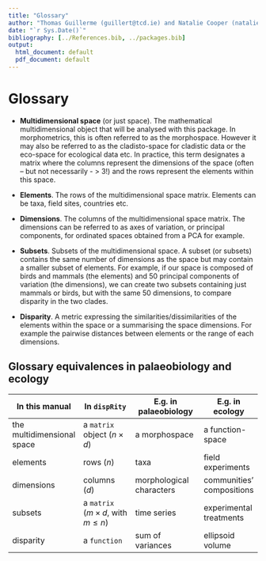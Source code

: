 ```yaml
---
title: "Glossary"
author: "Thomas Guillerme (guillert@tcd.ie) and Natalie Cooper (natalie.cooper@nhm.ac.uk)"
date: "`r Sys.Date()`"
bibliography: [../References.bib, ../packages.bib]
output:
  html_document: default
  pdf_document: default
---
```



# Glossary

-   **Multidimensional space** (or just space). The mathematical multidimensional object that will be analysed with this package.
    In morphometrics, this is often referred to as the morphospace.
    However it may also be referred to as the cladisto-space for cladistic data or the eco-space for ecological data etc.
    In practice, this term designates a matrix where the columns represent the dimensions of the space (often – but not necessarily - > 3!) and the rows represent the elements within this space.

-   **Elements**. The rows of the multidimensional space matrix. Elements can be taxa, field sites, countries etc.

-   **Dimensions**. The columns of the multidimensional space matrix. The dimensions can be referred to as axes of variation, or principal components, for ordinated spaces obtained from a PCA for example.

-   **Subsets**. Subsets of the multidimensional space.
    A subset (or subsets) contains the same number of dimensions as the space but may contain a smaller subset of elements.
    For example, if our space is composed of birds and mammals (the elements) and 50 principal components of variation (the dimensions), we can create two subsets containing just mammals or birds, but with the same 50 dimensions, to compare disparity in the two clades.

-   **Disparity**. A metric expressing the similarities/dissimilarities of the elements within the space or a summarising the space dimensions. For example the pairwise distances between elements or the range of each dimensions.


## Glossary equivalences in palaeobiology and ecology

In this manual | In `dispRity` | E.g. in palaeobiology | E.g. in ecology
---------------|---------------|------------------|-------------
the multidimensional space | a `matrix` object ($n\times d$) | a morphospace | a function-space
elements | rows ($n$) | taxa | field experiments
dimensions | columns ($d$) | morphological characters | communities' compositions
subsets | a `matrix` ($m \times d$, with $m \leq n$) | time series | experimental treatments
disparity | a `function` | sum of variances | ellipsoid volume



